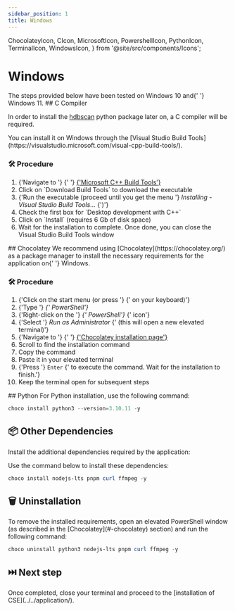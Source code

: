 ```yaml
---
sidebar_position: 1
title: Windows
---
```


  ChocolateyIcon,
  CIcon,
  MicrosoftIcon,
  PowershellIcon,
  PythonIcon,
  TerminalIcon,
  WindowsIcon,
} from '@site/src/components/Icons';

# <WindowsIcon /> Windows

<Fragment>
  The steps provided below have been tested on <WindowsIcon /> Windows 10 and{' '}
  <WindowsIcon /> Windows 11.
</Fragment>

<Fragment>
  ## <CIcon /> C Compiler
</Fragment>

In order to install the
[hdbscan](https://github.com/scikit-learn-contrib/hdbscan) python package later
on, a C compiler will be required.

<Fragment>
  You can install it on <WindowsIcon /> Windows through the [Visual Studio Build
  Tools](https://visualstudio.microsoft.com/visual-cpp-build-tools/).
</Fragment>

### 🛠️ Procedure

<ol>
  <li>
    {'Navigate to '}
    <MicrosoftIcon />
    {'  '}
    <a
      href={'https://visualstudio.microsoft.com/visual-cpp-build-tools/'}
      target={'_blank' + ''}
    >
      {'Microsoft C++ Build Tools'}
    </a>
  </li>
  <li>
    <span>Click on `Download Build Tools` to download the executable</span>
  </li>
  <li>
    <span>
      {'Run the executable (proceed until you get the menu '}
      <i>Installing - Visual Studio Build Tools...</i>
      {')'}
    </span>
  </li>
  <li>
    <span>Check the first box for `Desktop development with C++`</span>
  </li>
  <li>
    <span>Click on `Install` (requires 6 Gb of disk space)</span>
  </li>
  <li>
    <span>
      Wait for the installation to complete. Once done, you can close the Visual
      Studio Build Tools window
    </span>
  </li>
</ol>

<Fragment>
  ## <ChocolateyIcon /> Chocolatey
</Fragment>

<Fragment>
  We recommend using <ChocolateyIcon /> [Chocolatey](https://chocolatey.org/) as
  a package manager to install the necessary requirements for the application on{' '}
  <WindowsIcon /> Windows.
</Fragment>

### 🛠️ Procedure

<ol>
  <li>
    {'Click on the start menu (or press '}
    <WinKey />
    {' on your keyboard)'}
  </li>
  <li>
    {'Type '}
    <i>
      <PowershellIcon />
      {' PowerShell'}
    </i>
  </li>
  <li>
    {'Right-click on the '}
    <i>
      <PowershellIcon />
      {' PowerShell'}
    </i>
    {' icon'}
  </li>
  <li>
    {'Select '}
    <i>Run as Administrator</i>
    {' (this will open a new elevated terminal)'}
  </li>
  <li>
    {'Navigate to '}
    <ChocolateyIcon />
    {'  '}
    <a
      href={'https://chocolatey.org/install'}
      target={'_blank'}
    >
      {'Chocolatey installation page'}
    </a>
  </li>
  <li>Scroll to find the installation command</li>
  <li>Copy the command</li>
  <li>Paste it in your elevated terminal</li>
  <li>
    {'Press '}
    <code>Enter</code>
    {' to execute the command. Wait for the installation to finish.'}
  </li>
  <li>Keep the terminal open for subsequent steps</li>
</ol>

<Fragment>
  ## <PythonIcon /> Python
</Fragment>

<Fragment>
  For <PythonIcon /> Python installation, use the following command:
</Fragment>

```powershell
choco install python3 --version=3.10.11 -y
```

## 📦 Other Dependencies

Install the additional dependencies required by the application:

<Dependencies
  noPython
  noCCompiler
/>

Use the command below to install these dependencies:

```powershell
choco install nodejs-lts pnpm curl ffmpeg -y
```

## 🗑️ Uninstallation

<Fragment>
  To remove the installed requirements, open an elevated <PowershellIcon />
  PowerShell window (as described in the <ChocolateyIcon />
  [Chocolatey](#-chocolatey) section) and run the following command:
</Fragment>

```powershell
choco uninstall python3 nodejs-lts pnpm curl ffmpeg -y
```

## ⏭️ Next step

<Fragment>
  Once completed, close your <TerminalIcon /> terminal and proceed to the
  [installation of CSE](../../application/).
</Fragment>

